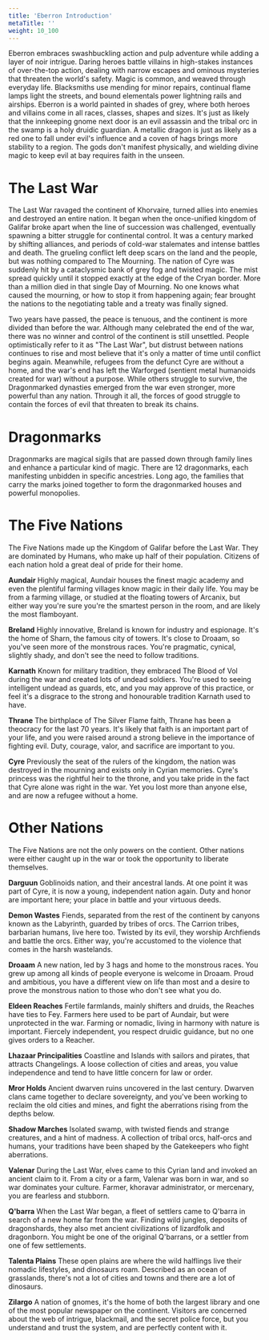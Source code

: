 ```yaml
---
title: 'Eberron Introduction'
metaTitle: ''
weight: 10_100
---
```


Eberron embraces swashbuckling action and pulp adventure while adding a layer of noir intrigue. Daring heroes battle villains in high-stakes instances of over-the-top action, dealing with narrow escapes and ominous mysteries that threaten the world's safety. Magic is common, and weaved through everyday life. Blacksmiths use mending for minor repairs, continual flame lamps light the streets, and bound elementals power lightning rails and airships. Eberron is a world painted in shades of grey, where both heroes and villains come in all races, classes, shapes and sizes. It's just as likely that the innkeeping gnome next door is an evil assassin and the tribal orc in the swamp is a holy druidic guardian. A metallic dragon is just as likely as a red one to fall under evil's influence and a coven of hags brings more stability to a region. The gods don't manifest physically, and wielding divine magic to keep evil at bay requires faith in the unseen.

# The Last War

The Last War ravaged the continent of Khorvaire, turned allies into enemies and destroyed an entire nation. It began when the once-unified kingdom of Galifar broke apart when the line of succession was challenged, eventually spawning a bitter struggle for continental control. It was a century marked by shifting alliances, and periods of cold-war stalemates and intense battles and death. The grueling conflict left deep scars on the land and the people, but was nothing compared to The Mourning. The nation of Cyre was suddenly hit by a cataclysmic bank of grey fog and twisted magic. The mist spread quickly until it stopped exactly at the edge of the Cryan border. More than a million died in that single Day of Mourning. No one knows what caused the mourning, or how to stop it from happening again; fear brought the nations to the negotiating table and a treaty was finally signed.

Two years have passed, the peace is tenuous, and the continent is more divided than before the war. Although many celebrated the end of the war, there was no winner and control of the continent is still unsettled. People optimistically refer to it as "The Last War", but distrust between nations continues to rise and most believe that it's only a matter of time until conflict begins again. Meanwhile, refugees from the defunct Cyre are without a home, and the war's end has left the Warforged (sentient metal humanoids created for war) without a purpose. While others struggle to survive, the Dragonmarked dynasties emerged from the war even stronger, more powerful than any nation. Through it all, the forces of good struggle to contain the forces of evil that threaten to break its chains.

# Dragonmarks

Dragonmarks are magical sigils that are passed down through family lines and enhance a particular kind of magic. There are 12 dragonmarks, each manifesting unbidden in specific ancestries. Long ago, the families that carry the marks joined together to form the dragonmarked houses and powerful monopolies.

# The Five Nations

The Five Nations made up the Kingdom of Galifar before the Last War. They are dominated by Humans, who make up half of their population. Citizens of each nation hold a great deal of pride for their home.

**Aundair** Highly magical, Aundair houses the finest magic academy and even the plentiful farming villages know magic in their daily life. You may be from a farming village, or studied at the floating towers of Arcanix, but either way you're sure you're the smartest person in the room, and are likely the most flamboyant.

**Breland** Highly innovative, Breland is known for industry and espionage. It's the home of Sharn, the famous city of towers. It's close to Droaam, so you've seen more of the monstrous races. You're pragmatic, cynical, slightly shady, and don't see the need to follow traditions.

**Karnath** Known for military tradition, they embraced The Blood of Vol during the war and created lots of undead soldiers. You're used to seeing intelligent undead as guards, etc, and you may approve of this practice, or feel it's a disgrace to the strong and honourable tradition Karnath used to have.

**Thrane** The birthplace of The Silver Flame faith, Thrane has been a theocracy for the last 70 years. It's likely that faith is an important part of your life, and you were raised around a strong believe in the importance of fighting evil. Duty, courage, valor, and sacrifice are important to you.

**Cyre** Previously the seat of the rulers of the kingdom, the nation was destroyed in the mourning and exists only in Cyrian memories. Cyre's princess was the rightful heir to the throne, and you take pride in the fact that Cyre alone was right in the war. Yet you lost more than anyone else, and are now a refugee without a home.

# Other Nations

The Five Nations are not the only powers on the contient. Other nations were either caught up in the war or took the opportunity to liberate themselves.

**Darguun** Goblinoids nation, and their ancestral lands. At one point it was part of Cyre, it is now a young, independent nation again. Duty and honor are important here; your place in battle and your virtuous deeds.

**Demon Wastes** Fiends, separated from the rest of the continent by canyons known as the Labyrinth, guarded by tribes of orcs. The Carrion tribes, barbarian humans, live here too. Twisted by its evil, they worship Archfiends and battle the orcs. Either way, you're accustomed to the violence that comes in the harsh wastelands.

**Droaam** A new nation, led by 3 hags and home to the monstrous races. You grew up among all kinds of people everyone is welcome in Droaam. Proud and ambitious, you have a different view on life than most and a desire to prove the monstrous nation to those who don't see
what you do.

**Eldeen Reaches** Fertile farmlands, mainly shifters and druids, the Reaches have ties to Fey. Farmers here used to be part of Aundair, but were unprotected in the war. Farming or nomadic, living in harmony with nature is important. Fiercely independent, you respect druidic guidance, but no one gives orders to a Reacher.

**Lhazaar Principalities** Coastline and Islands with sailors and pirates, that attracts Changelings. A loose collection of cities and areas, you value independence and tend to have little concern for law or order.

**Mror Holds** Ancient dwarven ruins uncovered in the last century. Dwarven clans came together to declare sovereignty, and you've been working to reclaim the old cities and mines, and fight the aberrations rising from the depths below.

**Shadow Marches** Isolated swamp, with twisted fiends and strange creatures, and a hint of madness. A collection of tribal orcs, half-orcs and humans, your traditions have been shaped by the Gatekeepers who fight aberrations.

**Valenar** During the Last War, elves came to this Cyrian land and invoked an ancient claim to it. From a city or a farm, Valenar was born in war, and so war dominates your culture. Farmer, khoravar administrator, or mercenary, you are fearless and stubborn.

**Q'barra** When the Last War began, a fleet of settlers came to Q'barra in search of a new home far from the war. Finding wild jungles, deposits of dragonshards, they also met ancient civilizations of lizardfolk and dragonborn. You might be one of the original Q'barrans, or a settler from one of few settlements.

**Talenta Plains** These open plains are where the wild halflings live their nomadic lifestyles, and dinosaurs roam. Described as an ocean of grasslands, there's not a lot of cities and towns and there are a lot of dinosaurs.

**Zilargo** A nation of gnomes, it's the home of both the largest library and one of the most popular newspaper on the continent. Visitors are concerned about the web of intrigue, blackmail, and the secret police force, but you understand and trust the system, and are perfectly content with it.
